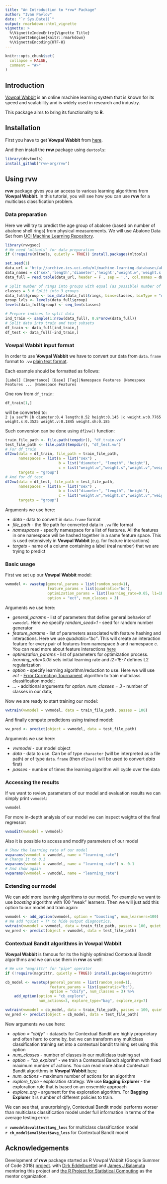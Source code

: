 ```yaml
---
title: "An Introduction to *rvw* Package"
author: "Ivan Pavlov"
date: "`r Sys.Date()`"
output: rmarkdown::html_vignette
vignette: >
  %\VignetteIndexEntry{Vignette Title}
  %\VignetteEngine{knitr::rmarkdown}
  %\VignetteEncoding{UTF-8}
---
```


```r
knitr::opts_chunk$set(
  collapse = FALSE,
  comment = "#>"
)
```

## Introduction

[Vowpal Wabbit](http://hunch.net/~vw/) is an online machine learning system that is known for its speed and scalability and is widely used in research and industry.

This package aims to bring its functionality to **R**.

## Installation

First you have to get **Vowpal Wabbit** from [here](https://github.com/JohnLangford/vowpal_wabbit#getting-the-code).

And then install the **rvw** package using `devtools`:

```r
library(devtools)
install_github("rvw-org/rvw")
```

## Using **rvw**

**rvw** package gives you an access to various learning algorithms from **Vowpal Wabbit**. In this tutorial, you will see how you can use **rvw** for a multiclass classification problem.

### Data preparation

Here we will try to predict the age group of abalone (based on number of abalone shell rings) from physical measurements. We will use Abalone Data Set from [UCI Machine Learning Repository](https://archive.ics.uci.edu/ml/datasets/Abalone).

```r
library(rvwgsoc)
# We need "mltools" for data preparation
if (!require(mltools, quietly = TRUE)) install.packages(mltools)

set.seed(1)
data_url = 'http://archive.ics.uci.edu/ml/machine-learning-databases/abalone/abalone.data'
data_names = c('sex','length','diameter','height','weight.w','weight.s','weight.v','weight.sh','rings')
data_full = read.table(data_url, header = F , sep = ',', col.names = data_names)

# Split number of rings into groups with equal (as possible) number of observations
classes = 3 # Split into 3 groups
data_full$group <- bin_data(data_full$rings, bins=classes, binType = "quantile")
group_lvls <- levels(data_full$group)
levels(data_full$group) <- seq_len(classes)

# Prepare indices to split data
ind_train <- sample(1:nrow(data_full), 0.8*nrow(data_full))
# Split data into train and test subsets
df_train <- data_full[ind_train,]
df_test <- data_full[-ind_train,]
```

### Vowpal Wabbit input format

In order to use **Vowpal Wabbit** we have to convert our data from `data.frame` format to  `.vw` [plain text format](https://github.com/JohnLangford/vowpal_wabbit/wiki/Input-format).  

Each example should be formatted as follows:

```
[Label] [Importance] [Base] [Tag]|Namespace Features |Namespace Features ... |Namespace Features
```
One row from `df_train`:   
```r
df_train[1,]
```
will be converted to:  
`2 |a sex^M |b diameter:0.4 length:0.52 height:0.145 |c weight.w:0.7765 weight.s:0.3525 weight.v:0.1845 weight.sh:0.185`  

Such conversion can be done using `df2vw()` function:

```r

train_file_path <- file.path(tempdir(), "df_train.vw")
test_file_path <- file.path(tempdir(), "df_test.vw")
# For df_train
df2vw(data = df_train, file_path = train_file_path,
      namespaces = list(a = list("sex") ,
                        b = list("diameter", "length", "height"),
                        c = list("weight.w","weight.s","weight.v","weight.sh")),
      targets = "group")
# And for df_test
df2vw(data = df_test, file_path = test_file_path,
      namespaces = list(a = list("sex") ,
                        b = list("diameter", "length", "height"),
                        c = list("weight.w","weight.s","weight.v","weight.sh")),
      targets = "group")
```

Arguments we use here:

* *data* - data to convert in `data.frame` format
* *file_path* - the file path for converted data in `.vw` file format
* *namespaces* - specify namespace for a list of features. All the features in one namespace will be hashed  together in a same feature space. This is used extensively in **Vowpal Wabbit** (e.g. for feature interactions)
* *targets* - name of a column containing a label (real number) that we are trying to predict

### Basic usage

First we set up our **Vowpal Wabbit** model:
```r
vwmodel <- vwsetup(general_params = list(random_seed=1),
                   feature_params = list(quadratic="bc"),
                   optimization_params = list(learning_rate=0.05, l1=1E-7),
                   option = "ect", num_classes = 3)
```

Arguments we use here:

* *general_params* - list of parameters that define general behavior of `vwmodel`. Here we specify *random_seed=1* - seed for random number generator
* *feature_params* - list of parameters associated with feature hashing and interactions. Here we use *quadratic="bc"*. This will create an interaction feature for every pair of features from namespace *b* and namespace *c*. You can read more about feature interactions [here](https://github.com/JohnLangford/vowpal_wabbit/wiki/Command-line-arguments#example-manipulation-options)
* *optimization_params* - list of parameters for optimization process. *learning_rate=0.05* sets initial learning rate and *l2=1E-7* defines L2 regularization
* *option* - specify learning algorithm/reduction to use. Here we will use *ect* - [Error Correcting Tournament](https://github.com/JohnLangford/vowpal_wabbit/wiki/Error-Correcting-Tournament-(ect)-multi-class-example) algorithm to train multiclass classification model;
* *...* - additional arguments for *option*. *num_classes = 3* - number of classes in our data;

Now we are ready to start training our model:

```r
vwtrain(vwmodel = vwmodel, data = train_file_path, passes = 100)
```

And finally compute predictions using trained model:

```r
vw_pred <- predict(object = vwmodel, data = test_file_path)
```

Arguments we use here:

* *vwmodel* - our model object
* *data* - data to use. Can be of type `character` (will be interpreted as a file path) or of type `data.frame` (then `df2vw()` will be used to convert *data* first)
* *passes* - number of times the learning algorithm will cycle over the data 

### Accessing the results

If we want to review parameters of our model and evaluation results we can simply print `vwmodel`:
```r
vwmodel
```

For more in-depth analysis of our model we can inspect weights of the final regressor:
```r
vwaudit(vwmodel = vwmodel)
```

Also it is possible to access and modify parameters of our model
```r
# Show the learning rate of our model
vwparams(vwmodel = vwmodel, name = "learning_rate")
# Change it to 0.1
vwparams(vwmodel = vwmodel, name = "learning_rate") <- 0.1
# And show again
vwparams(vwmodel = vwmodel, name = "learning_rate")
```

### Extending our model

We can add more learning algorithms to our model. For example we want to use *boosting* algorithm with 100 "weak" learners. Then we will just add this option to our model and train again:

```r
vwmodel <- add_option(vwmodel, option = "boosting", num_learners=100)
# We add *quiet = T* to hide output diagnostics.
vwtrain(vwmodel = vwmodel, data = train_file_path, passes = 100, quiet = T)
vw_pred <- predict(object = vwmodel, data = test_file_path)
```
  

### Contextual Bandit algorithms in Vowpal Wabbit

**Vowpal Wabbit** is famous for its the highly optimized Contextual Bandit algorithms and we can use them in **rvw** as well:
```r
# We use "magrittr" for "pipe" operator
if (!require(magrittr, quietly = TRUE)) install.packages(magrittr) 

cb_model <- vwsetup(general_params = list(random_seed=1),
                    feature_params = list(quadratic="bc"),
                    option = "cbify", num_classes = 3) %>%
    add_option(option = "cb_explore",
               num_actions=3, explore_type="bag", explore_arg=7)

vwtrain(vwmodel = cb_model, data = train_file_path, passes = 100, quiet = T)
vw_pred <- predict(object = cb_model, data = test_file_path)
```

New arguments we use here:

* *option = "cbify"* - datasets for Contextual Bandit are highly proprietary and often hard to come by, but we can transform any multiclass classification training set into a contextual bandit training set using this option
* *num_classes* - number of classes in our multiclass training set
* *option = "cb_explore"* - we train a Contextual Bandit algorithm with fixed maximum number of actions. You can read more about Contextual Bandit algorithms in **Vowpal Wabbit** [here](https://github.com/JohnLangford/vowpal_wabbit/wiki/Contextual-Bandit-algorithms)
* *num_actions* - maximum number of actions for an algorithm
* *explore_type* - exploration strategy. We use **Bagging Explorer** - the exploration rule that is based on an ensemble approach
* *explore_arg* - argument for the exploration algorithm. For **Bagging Explorer** it is number of different policies to train.

We can see that, unsurprisingly, Contextual Bandit model performs worser than multiclass classification model under full information in terms of the average testing error:  
  
**`r vwmodel$eval$test$avg_loss`** for multiclass classification model    
**`r cb_model$eval$test$avg_loss`** for Contextual Bandit model  

## Acknowledgements

Development of **rvw** package started as R Vowpal Wabbit (Google Summer of Code 2018) [project](https://summerofcode.withgoogle.com/projects/#5511455416254464). with [Dirk Eddelbuettel](http://dirk.eddelbuettel.com) and [James J Balamuta](http://thecoatlessprofessor.com) mentoring this project and [the R Project for Statistical Computing](https://www.r-project.org) as the mentor organization.  
